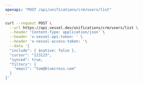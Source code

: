 ```yaml
---
openapi: "POST /api/unifications/crm/users/list"
---
```


<RequestExample>

```bash Request
curl --request POST \
  --url https://api.vessel.dev/unifications/crm/users/list \
  --header 'Content-Type: application/json' \
  --header 'x-vessel-api-token: ' \
  --header 'x-vessel-access-token: '\
  --data '{
  "include": { $native: false },
  "cursor": "123123",
  "synced": true,
  "filters": {
    "email": "tom@bluecross.com"
  }
}'
```

</RequestExample>
